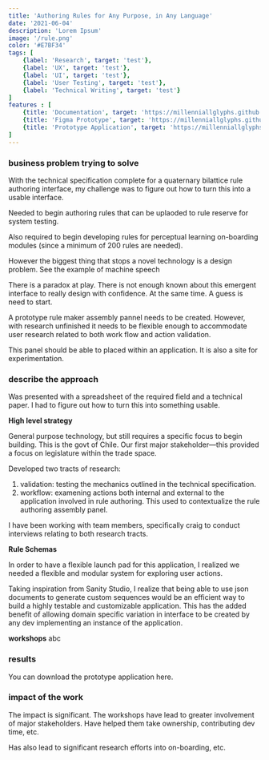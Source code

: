 ```yaml
---
title: 'Authoring Rules for Any Purpose, in Any Language'
date: '2021-06-04'
description: 'Lorem Ipsum'
image: '/rule.png'
color: '#E7BF34'
tags: [
    {label: 'Research', target: 'test'},
    {label: 'UX', target: 'test'},
    {label: 'UI', target: 'test'},
    {label: 'User Testing', target: 'test'},
    {label: 'Technical Writing', target: 'test'}
]
features : [
    {title: 'Documentation', target: 'https://millenniallglyphs.github.io/neighborhood-scale-software-patterns/'},
    {title: 'Figma Prototype', target: 'https://millenniallglyphs.github.io/neighborhood-scale-software-patterns/'},
    {title: 'Prototype Application', target: 'https://millenniallglyphs.github.io/neighborhood-scale-software-patterns/'},
]
---
```


### business problem trying to solve

With the technical specification complete for a quaternary bilattice rule authoring interface, my challenge was to figure out how to turn this into a usable interface.

Needed to begin authoring rules that can be uplaoded to rule reserve for system testing. 

Also required to begin developing rules for perceptual learning on-boarding modules (since a minimum of 200 rules are needed).

However the biggest thing that stops a novel technology is a design problem. See the example of machine speech

There is a paradox at play. There is not enough known about this emergent interface to really design with confidence. At the same time. A guess is need to start.

A prototype rule maker assembly pannel needs to be created. However, with research unfinished it needs to be flexible enough to accommodate user research related to both work flow and action validation. 

This panel should be able to placed within an application. It is also a site for experimentation. 

### describe the approach

Was presented with a spreadsheet of the required field and a technical paper. I had to figure out how to turn this into something usable. 

**High level strategy**

General purpose technology, but still requires a specific focus to begin building. This is the govt of Chile. Our first major stakeholder—this provided a focus on legislature within the trade space.

Developed two tracts of research:

1. validation: testing the mechanics outlined in the technical specification.
2. workflow: examening actions both internal and external to the application  involved in rule authoring. This used to contextualize the rule authoring assembly panel. 

I  have been working with team members, specifically craig to conduct interviews relating to both research tracts. 

**Rule Schemas**

In order to have a flexible launch pad for this application, I realized we needed a flexible and modular system for exploring user actions.

Taking inspiration from Sanity Studio, I realize that being able to use json documents to generate custom sequences would be an efficient way to build a highly testable and customizable application. This has the added benefit of allowing domain specific variation in interface to be created by any dev implementing an instance of the application. 

**workshops**
abc

### results

You can download the prototype application here. 

### impact of the work

The impact is significant. The workshops have lead to greater involvement of major stakeholders. Have helped them take ownership, contributing dev time, etc.

Has also lead to significant research efforts into on-boarding, etc. 